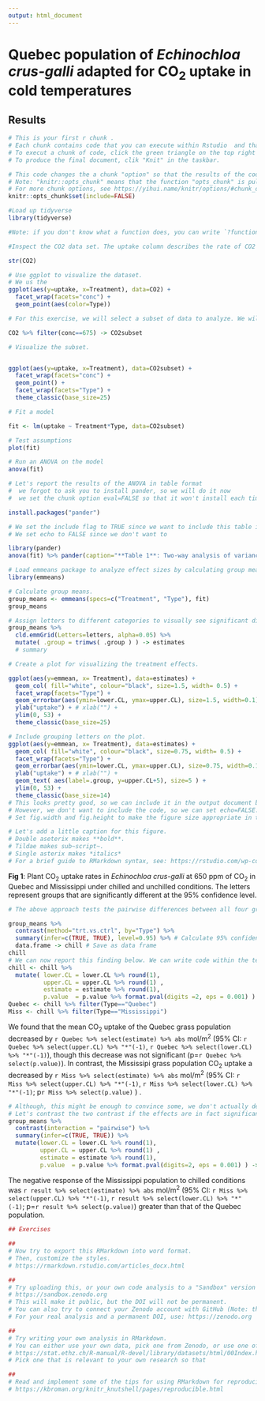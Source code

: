 ```yaml
---
output: html_document
---
```


# Quebec population of *Echinochloa crus-galli* adapted for CO~2~ uptake in cold temperatures

## Results

```r
# This is your first r chunk .
# Each chunk contains code that you can execute within Rstudio  and that can produce results that will be displayed in the output document.
# To execut a chunk of code, click the green triangle on the top right of this code chunk
# To produce the final document, clik "Knit" in the taskbar.

# This code changes the a chunk "option" so that the results of the code are hidden in the output document (include=FALSE) and so that results from chunks that have not changed are not-re computed (cache=TRUE). The last one may cause unexpected results so, you may want to change it to FALSE.
# Note: "knitr::opts_chunk" means that the function "opts_chunk" is pulled from the knitr package.  We do this to avoid loading the knitr library for a one-time use.
# For more chunk options, see https://yihui.name/knitr/options/#chunk_options
knitr::opts_chunk$set(include=FALSE)
```

```r
#Load up tidyverse
library(tidyverse)

#Note: if you don't know what a function does, you can write `?function` to find out what it means. Also `%>%` is a pipe. This operator passes the output of the function on the left to the function on the right. For example, `25 %>% sqrt` is the same as `sqrt(5)`.

```



```r

#Inspect the CO2 data set. The uptake column describes the rate of CO2 uptake (umol/m^2) by grasses from two Echinochloa crus-galli populations: Quebec and Mississippi, and under two conditions: chilled or unchilled. We expect that the Quebec population is better adapted to cold conditions and can take up CO2 equally well in chilled or unchilled conditions. Furthermore, the tests were conducted at different CO2 concentration Mississippi grasses are expected to take up CO2 equally well in all conditions. 

str(CO2)
```

```r
# Use ggplot to visualize the dataset.
# We us the 
ggplot(aes(y=uptake, x=Treatment), data=CO2) + 
  facet_wrap(facets="conc") + 
  geom_point(aes(color=Type))
```

```r
# For this exercise, we will select a subset of data to analyze. We will restrict ourselves to CO~2~ uptake rates of 675.

CO2 %>% filter(conc==675) -> CO2subset
```

```r
# Visualize the subset.


ggplot(aes(y=uptake, x=Treatment), data=CO2subset) + 
  facet_wrap(facets="conc") + 
  geom_point() +
  facet_wrap(facets="Type") +
  theme_classic(base_size=25)
```


```r

# Fit a model

fit <- lm(uptake ~ Treatment*Type, data=CO2subset)

```

```r
# Test assumptions
plot(fit)
```

```r
# Run an ANOVA on the model
anova(fit)
```

```r
# Let's report the results of the ANOVA in table format
#  we forgot to ask you to install pander, so we will do it now
#  we set the chunk option eval=FALSE so that it won't install each time you knit the document

install.packages("pander")

```

```r
# We set the include flag to TRUE since we want to include this table in the final document. 
# We set echo to FALSE since we don't want to 

library(pander)
anova(fit) %>% pander(caption="**Table 1**: Two-way analysis of variance for the uptake of CO~2~ by two populations of grass (Type) in chilled or unchilled conditions (Treatment) and the interaction of these two factors (Treatment:Type). We report degrees of freedom (Df), the sum of squares (Sum Sq), the mean sum of squares (Mean Sq), the F values (F value) and p-values (Pr(>F)).")

```

```r
# Load emmeans package to analyze effect sizes by calculating group means and calculating comaprisons.
library(emmeans)
```

```r
# Calculate group means.
group_means <- emmeans(specs=c("Treatment", "Type"), fit)
group_means
```

```r
# Assign letters to different categories to visually see significant differences.
group_means %>% 
  cld.emmGrid(Letters=letters, alpha=0.05) %>%
  mutate( .group = trimws( .group ) ) -> estimates
  # summary
```

```r
# Create a plot for visualizing the treatment effects.

ggplot(aes(y=emmean, x= Treatment), data=estimates) + 
  geom_col( fill="white", colour="black", size=1.5, width= 0.5) +
  facet_wrap(facets="Type") + 
  geom_errorbar(aes(ymin=lower.CL, ymax=upper.CL), size=1.5, width=0.1) +
  ylab("uptake") + # xlab("") +
  ylim(0, 53) +
  theme_classic(base_size=25)
```

```r
# Include grouping letters on the plot.
ggplot(aes(y=emmean, x= Treatment), data=estimates) + 
  geom_col( fill="white", colour="black", size=0.75, width= 0.5) +
  facet_wrap(facets="Type") +
  geom_errorbar(aes(ymin=lower.CL, ymax=upper.CL), size=0.75, width=0.1) +
  ylab("uptake") + # xlab("") +
  geom_text( aes(label=.group, y=upper.CL+5), size=5 ) +
  ylim(0, 53) +
  theme_classic(base_size=14) 
# This looks pretty good, so we can include it in the output document by changing the "include" chunk option for this specific chunk in it's header (include=TRUE)
# However, we don't want to include the code, so we can set echo=FALSE. Note that we could have done this in the first chunk where we set defaults.
# Set fig.width and fig.height to make the figure size appropriate in the output document

```

```r
# Let's add a little caption for this figure. 
# Double aseterix makes **bold**. 
# Tildae makes sub~script~.
# Single asterix makes *italics*
# For a brief guide to RMarkdown syntax, see: https://rstudio.com/wp-content/uploads/2015/02/rmarkdown-cheatsheet.pdf
```

**Fig 1**: Plant CO~2~ uptake rates in *Echinochloa crus-galli* at 650 ppm of CO~2~ in Quebec and Mississippi under chilled and unchilled conditions. The letters represent groups that are significantly different at the 95% confidence level.

```r
# The above approach tests the pairwise differences between all four groups. However, this is more comparisons than we are really interested in. Let's begin by focusing in on two comparisons. We draw two contrasts (i.e. comparisons), between the chilled and unchilled treatment in each of the two populations.

group_means %>% 
  contrast(method="trt.vs.ctrl", by="Type") %>% 
  summary(infer=c(TRUE, TRUE), level=0.95) %>% # Calculate 95% confidence intervals
  data.frame -> chill # Save as data frame
chill
# We can now report this finding below. We can write code within the text, but to make it simpler, we pre-filter for each population and round the numbers.
chill <- chill %>% 
  mutate( lower.CL = lower.CL %>% round(1), 
          upper.CL = upper.CL %>% round(1) , 
          estimate = estimate %>% round(1),
          p.value  = p.value %>% format.pval(digits =2, eps = 0.001) )
Quebec <- chill %>% filter(Type=="Quebec")
Miss <- chill %>% filter(Type=="Mississippi")
```

We found that the mean CO~2~ uptake of the Quebec grass population decreased by 
`r Quebec %>% select(estimate) %>% abs` \mu mol/m^2^
(95% CI: `r Quebec %>% select(upper.CL) %>% "*"(-1)`, `r Quebec %>% select(lower.CL) %>% "*"(-1)`), though this decrease was not significant (p=`r Quebec %>% select(p.value)`).
In contrast, the Mississipi grass population CO~2~ uptake a decreased by `r Miss %>% select(estimate) %>% abs` \mu mol/m^2^
(95% CI: `r Miss %>% select(upper.CL) %>% "*"(-1)`, `r Miss %>% select(lower.CL) %>% "*"(-1)`; p`r Miss %>% select(p.value)` ) . 

```r
# Although, this might be enough to convince some, we don't actually demonstrate that there is a significant difference between the populations, just that one has a large effect size and another, a small one.
# Let's contrast the two contrast if the effects are in fact significantly different
group_means %>% 
  contrast(interaction = "pairwise") %>%
  summary(infer=c(TRUE, TRUE)) %>%
  mutate(lower.CL = lower.CL %>% round(1), 
         upper.CL = upper.CL %>% round(1) , 
         estimate = estimate %>% round(1),
         p.value  = p.value %>% format.pval(digits=2, eps = 0.001) ) -> result


```

The negative response of the Mississippi population to chilled conditions was `r result %>% select(estimate) %>% abs` \mu mol/m^2^
(95% CI: `r Miss %>% select(upper.CL) %>% "*"(-1)`, `r result %>% select(lower.CL) %>% "*"(-1)`; p=`r result %>% select(p.value)`) greater than that of the Quebec population.


```r
## Exercises

## 
# Now try to export this RMarkdown into word format.
# Then, customize the styles.
# https://rmarkdown.rstudio.com/articles_docx.html

## 
# Try uploading this, or your own code analysis to a "Sandbox" version of Zenodo
# https://sandbox.zenodo.org
# This will make it public, but the DOI will not be permanent.
# You can also try to connect your Zenodo account with GitHub (Note: the instructors have not tried this yet)
# For your real analysis and a permanent DOI, use: https://zenodo.org

## 
# Try writing your own analysis in RMarkdown.
# You can either use your own data, pick one from Zenodo, or use one of the datasets included in R
# https://stat.ethz.ch/R-manual/R-devel/library/datasets/html/00Index.html
# Pick one that is relevant to your own research so that 

## 
# Read and implement some of the tips for using RMarkdown for reproducible science:
# https://kbroman.org/knitr_knutshell/pages/reproducible.html

```
